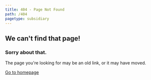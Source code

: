 ```yaml
---
title: 404 - Page Not Found
path: /404
pagetype: subsidiary
---
```

## We can't find that page!

### Sorry about that.

The page you're looking for may be an old link, or it may have moved.

[Go to homepage](https://uclacovidbehindbars.org/)